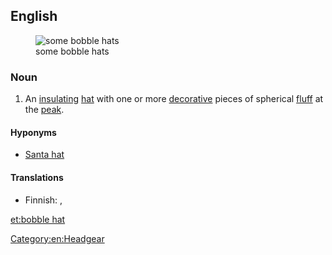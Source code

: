 ==English==
[[File:Fleece hats.jpg|thumb|some bobble hats]]

===Noun===
{{en-noun|head=[[bobble]] [[hat]]}}

# An [[insulating]] [[hat]] with one or more [[decorative]] pieces of spherical [[fluff]] at the [[peak]].

====Hyponyms====
* [[Santa hat]]

====Translations====
{{trans-top|insulating hat with decorative fluff at the peak}}
* Finnish: {{t|fi|pipo}}, {{t|fi|myssy}}
{{trans-mid}}
{{trans-bottom}}

[[Category:en:Headgear]]

[[et:bobble hat]]